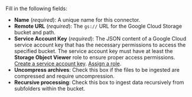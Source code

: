 Fill in the following fields:

- **Name** (_required_): A unique name for this connector.
- **Remote URL** (_required_): The `gs://` URL for the Google Cloud Storage bucket and path.
- **Service Account Key** (_required_): The JSON content of a Google Cloud service account key that has the necessary permissions to access the specified bucket. The service account key must have at least the **Storage Object Viewer** role to ensure proper access permissions. [Create a service account key](https://cloud.google.com/iam/docs/keys-create-delete#creating). [Assign a role](https://cloud.google.com/storage/docs/access-control/iam).
- **Uncompress archives**: Check this box if the files to be ingested are compressed and require uncompression.
- **Recursive processing**: Check this box to ingest data recursively from subfolders within the bucket.
